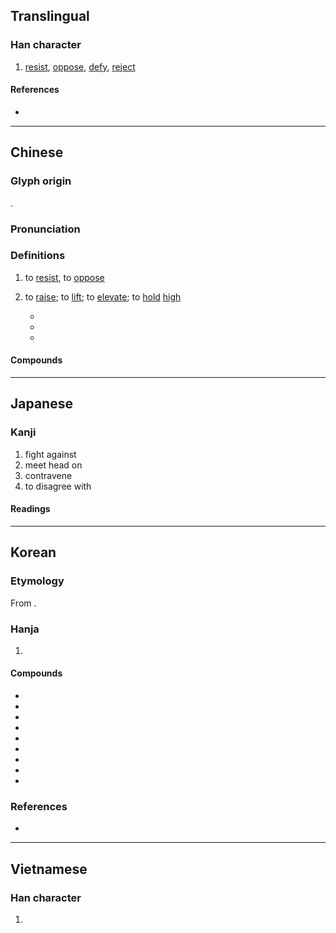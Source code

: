 {{character info}}
==Translingual==

===Han character===
{{Han char|rn=64|rad=手|as=04|sn=7|four=50017|canj=QYHN|ids=⿰扌亢}}

# [[resist]], [[oppose]], [[defy]], [[reject]]

====References====
* {{Han ref|kx=0422.020|dkj=11889|dj=0769.020|hdz=31843.040|uh=6297|ud=25239|bh=A7DC|bd=42972}}

----

==Chinese==
{{zh-forms}}

===Glyph origin===
{{Han etym}}
{{Han compound|手|亢|alt1=扌|ls=psc|c1=s|c2=p}}.

===Pronunciation===
{{zh-pron
|m=kàng
|m-s=
|c=kong3
|c-t=
|g=
|h=pfs=khong;gd=kong4
|j=
|mb=kǎng
|md=káung
|mn=khòng
|mn-t=kang3
|w=
|x=
|mc=y
|oc=y
|cat=v
}}

===Definitions===
{{zh-hanzi}}

# to [[resist]], to [[oppose]]
#: {{zh-x|抗日.戰爭|"War of '''Resistance Against''' Japan" (the {{w|Second Sino-Japanese War}})}}
# {{lb|zh|obsolete}} to [[raise]]; to [[lift]]; to [[elevate]]; to [[hold]] [[high]]
#* {{zh-x|大-侯 既-抗，弓-矢 斯-張。|The great target '''is set up''';<br>The bows and arrows are made ready for the shooting.|ref=Shijing}}
#* {{zh-x|卑-溼、重-遲、貪利，則 抗 之 以 高-志。|The self-deprecating people, the encumbered and sluggish, and the pettily covetous ones — we '''elevate''' them with a high spirit.|ref=Xunzi}}
#* {{zh-x|寧{nìng} 與 騏驥 '''@亢'''-軛 乎？將{jiāng} 隨 駑馬 之-跡 乎？|Shall I rather '''hold myself aloft''' in the yoke of Pegasus, or waste away after the tracks of a Rocinante?|ref=Chuci}}

====Compounds====
{{zh-der|抗體|反抗|抗日|抗爭|抗議|八年抗戰|不可抗力|不可抗拒|對抗|對抗賽|分庭抗禮|不抗不卑|反抗期|匹配阻抗|抗議書|拮抗|抗頡作用|抗戰歌曲|抗手|抗邁|抗禮|抗氧化劑|抗告|抵抗權|暴抗|抵抗|抵抗力|抗志|抗力|抗行|抗震|抗溼紙|抗血清|抗糧|抗凝血劑|抗直|抗辯|抗衡|抗拒|抗戰勝利|抗戰|抗憂鬱藥|抗塵走俗|拒抗|抗原|抗首|抗暴|擣虛撇抗|抗顏|抗疏|搭抗|抗旱|抗心希古|抗敵|抗藥性|抗節|抗戰夫人|抗力點|抗稅|抗命|抗議文學|抗章|撇抗|抗組織胺|抗菌素|抗毒血清|抗毒素|狼抗|抗菌血清|抗利尿素|抗論|抗足|抗日戰爭|抗生素|負嵎頑抗|阻抗|高抗|頑抗|違抗|難與抗衡|負隅頑抗|抗逆力}}

----

==Japanese==

===Kanji===
{{ja-kanji|grade=c|rs=手04}}

# fight against
# meet head on
# contravene
# to disagree with

====Readings====
{{ja-readings
|goon=こう<かう, ごう<がう
|kanon=こう<かう
|kun=あらが-う, ふせ-ぐ
}}

----

==Korean==

===Etymology===
From {{der|ko|ltc|-}} {{ltc-l|抗|id=1}}.

===Hanja===
{{ko-hanja-search}}
{{ko-hanja|막다|막을|항}}

# {{hanja form of|항|[[fight]] [[against]]}}

====Compounds====
{{der-top3|Compounds}}
* {{ko-l|저항|抵抗}}
* {{ko-l|항의|抗議}}
* {{ko-l|항거|抗拒}}
* {{ko-l|대항|對抗}}
* {{ko-l|항변|抗辯}}
* {{ko-l|반항|反抗}}
* {{ko-l|항소|抗訴}}
* {{ko-l|항체|抗體}}
* {{ko-l|항암|抗癌}}
{{der-bottom}}

===References===
* {{R:hanjadoc|3856}}

----

==Vietnamese==

===Han character===
{{vi-readings|reading=kháng|rs=手04}}

# {{rfdef|vi|sort=手04}}